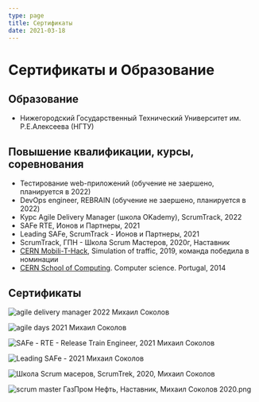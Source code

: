 ```yaml
---
type: page
title: Сертификаты
date: 2021-03-18
---
```


# Сертификаты и Образование

## Образование
- Нижегородский Государственный Технический Университет им. Р.Е.Алексеева (НГТУ)


## Повышение квалификации, курсы, соревнования
- Тестирование web-приложений (обучение не заершено, планируется в 2022)
- DevOps engineer, REBRAIN (обучение не заершено, планируется в 2022)
- Курс Agile Delivery Manager (школа OKademy), ScrumTrack, 2022
- SAFe RTE, Ионов и Партнеры, 2021
- Leading SAFe, ScrumTrack - Ионов и Партнеры, 2021
- ScrumTrack, ГПН - Школа Scrum Мастеров, 2020г, Наставник
- [CERN Mobili-T-Hack](https://indico.cern.ch/event/791709/registrations/participants), Simulation of traffic, 2019, команда победила в номинации
- [CERN School of Computing](https://indico.cern.ch/event/298406/). Computer science. Portugal, 2014

## Сертификаты

<Image
  src="/images/agile-delivery-manager-2022-michael-sokolov.png"
  alt="agile delivery manager 2022 Михаил Соколов"
  width={1125}
  height={750}
  priority
  className="next-image"
/>


<Image
  src="/images/agile-days-2021-michael-sokolov.png"
  alt="agile days 2021 Михаил Соколов"
  width={1125}
  height={750}
  priority
  className="next-image"
/>

<Image
  src="/images/safe-rte-2021-michael-sokolov.png"
  alt="SAFe - RTE - Release Train Engineer, 2021 Михаил Соколов"
  width={750}
  height={1100}
  priority
  className="next-image"
/>

<Image
  src="/images/leading-safe-michael-sokolov-2021.png"
  alt="Leading SAFe - 2021 Михаил Соколов"
  width={750}
  height={1100}
  priority
  className="next-image"
/>


<Image
  src="/images/scrum-master-school-2020-michael-sokolov.png"
  alt="Школа Scrum масеров, ScrumTrek, 2020, Михаил Соколов"
  width={1125}
  height={750}
  priority
  className="next-image"
/>


<Image
  src="/images/scrum-master-gazprom-neft-michsel-sokolov-2020.png"
  alt="scrum master ГазПром Нефть, Наставник, Михаил Соколов 2020.png"
  width={750}
  height={1100}
  priority
  className="next-image"
/>

